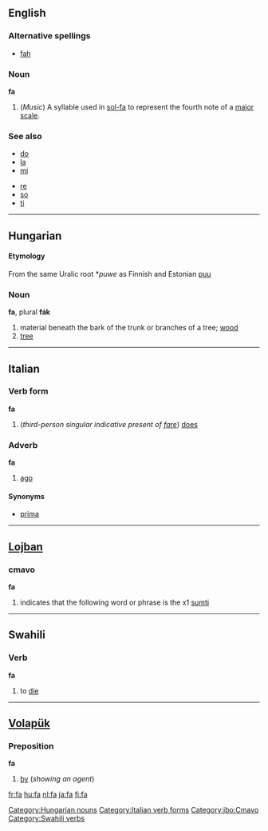 {{see2|fá|få}}
==English==

===Alternative spellings===
*[[fah]]

===Noun===
'''fa'''

# (''Music'') A syllable used in [[sol-fa]] to represent the fourth note of a [[major scale]].

===See also===
{{top}}
*[[do]]
*[[la]]
*[[mi]]
{{mid}}
*[[re]]
*[[so]]
*[[ti]]
{{bottom}}

----

==Hungarian== 

====Etymology====
From the same Uralic root *''puwe'' as Finnish and Estonian [[puu]]

===Noun=== 
'''fa''', plural '''fák'''

#material beneath the bark of the trunk or branches of a tree; [[wood]]
#[[tree]]

[[Category:Hungarian nouns]]

----

==Italian==

===Verb form===
'''fa'''

# (''third-person singular indicative present of [[fare]]'') [[does]]
[[Category:Italian verb forms]]

===Adverb===
'''fa'''

#[[ago]]

====Synonyms====
*[[prima]]

----

==[[Lojban]]==

===cmavo===
'''fa'''

# indicates that the following word or phrase is the x1 [[sumti]]

[[Category:jbo:Cmavo]]

----

==Swahili==

===Verb===
'''fa'''

#to [[die]]

[[Category:Swahili verbs]]

----

==[[Volapük]]== 

===Preposition=== 
'''fa'''

# [[by]] (''showing an agent'')

[[fr:fa]]
[[hu:fa]]
[[nl:fa]]
[[ja:fa]]
[[fi:fa]]